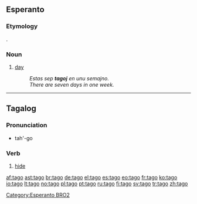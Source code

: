 ==Esperanto==

===Etymology===
{{G.|eo}} {{term|Tag|lang=de}}.

===Noun===
{{eo-noun}}

# [[day]]
#: ''Estas sep '''tagoj''' en unu semajno.''
#: ''There are seven days in one week.''

[[Category:Esperanto BRO2]]

----

==Tagalog==

===Pronunciation===
*tah'-go

===Verb===
{{infl|tl|verb}}

# [[hide]]

[[af:tago]]
[[ast:tago]]
[[br:tago]]
[[de:tago]]
[[el:tago]]
[[es:tago]]
[[eo:tago]]
[[fr:tago]]
[[ko:tago]]
[[io:tago]]
[[lt:tago]]
[[no:tago]]
[[pl:tago]]
[[pt:tago]]
[[ru:tago]]
[[fi:tago]]
[[sv:tago]]
[[tr:tago]]
[[zh:tago]]